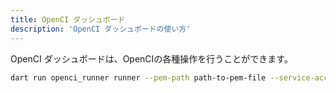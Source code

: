 ```yaml
---
title: OpenCI ダッシュボード
description: 'OpenCI ダッシュボードの使い方'
---
```


OpenCI ダッシュボードは、OpenCIの各種操作を行うことができます。

<CodeGroup>

  ```bash macOS
  dart run openci_runner runner --pem-path path-to-pem-file --service-account-path path-to-service-account-json-file
  ```

</CodeGroup>
